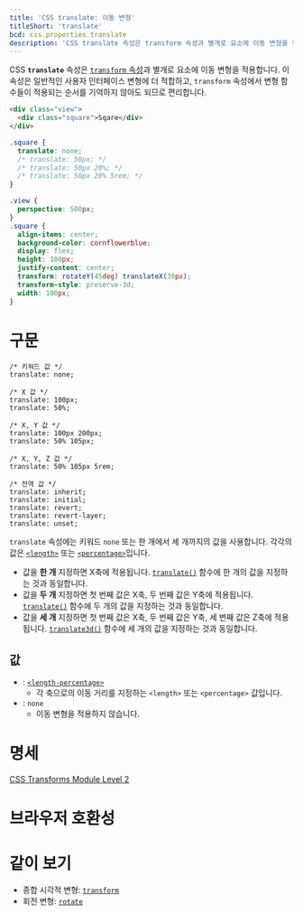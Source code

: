 ```yaml
---
title: 'CSS translate: 이동 변형'
titleShort: 'translate'
bcd: css.properties.translate
description: 'CSS translate 속성은 transform 속성과 별개로 요소에 이동 변형을 적용합니다.'
---
```


CSS **`translate`** 속성은 [`transform` 속성][`transform`]과 별개로 요소에 이동 변형을 적용합니다. 이 속성은 일반적인 사용자 인터페이스 변형에 더 적합하고, `transform` 속성에서 변형 함수들이 적용되는 순서를 기억하지 않아도 되므로 편리합니다.

```html hidden name=demo
<div class="view">
  <div class="square">Sqare</div>
</div>
```

```css hidden name=demo
.square {
  translate: none;
  /* translate: 50px; */
  /* translate: 50px 20%; */
  /* translate: 50px 20% 5rem; */
}
```

```css hidden name=demo filename=style
.view {
  perspective: 500px;
}
.square {
  align-items: center;
  background-color: cornflowerblue;
  display: flex;
  height: 100px;
  justify-content: center;
  transform: rotateY(45deg) translateX(30px);
  transform-style: preserve-3d;
  width: 100px;
}
```

<LiveExample height={200} lang="css" name="demo" />

# 구문

```css-prop
/* 키워드 값 */
translate: none;

/* X 값 */
translate: 100px;
translate: 50%;

/* X, Y 값 */
translate: 100px 200px;
translate: 50% 105px;

/* X, Y, Z 값 */
translate: 50% 105px 5rem;

/* 전역 값 */
translate: inherit;
translate: initial;
translate: revert;
translate: revert-layer;
translate: unset;
```

`translate` 속성에는 키워드 `none` 또는 한 개에서 세 개까지의 값을 사용합니다. 각각의 값은 [`<length>`] 또는 [`<percentage>`]입니다.

- 값을 **한 개** 지정하면 X축에 적용됩니다. [`translate()`] 함수에 한 개의 값을 지정하는 것과 동일합니다.
- 값을 **두 개** 지정하면 첫 번째 값은 X축, 두 번째 값은 Y축에 적용됩니다. [`translate()`] 함수에 두 개의 값을 지정하는 것과 동일합니다.
- 값을 **세 개** 지정하면 첫 번째 값은 X축, 두 번째 값은 Y축, 세 번째 값은 Z축에 적용됩니다. [`translate3d()`] 함수에 세 개의 값을 지정하는 것과 동일합니다.

## 값

- : [`<length-percentage>`]
  - 각 축으로의 이동 거리를 지정하는 `<length>` 또는 `<percentage>` 값입니다.
- : `none`
  - 이동 변형을 적용하지 않습니다.

# 명세

[CSS Transforms Module Level 2](https://drafts.csswg.org/css-transforms-2/#individual-transforms)

# 브라우저 호환성

<BrowserCompat data={props.bcd} />

# 같이 보기

- 종합 시각적 변형: [`transform`]
- 회전 변형: [`rotate`]

[`<length>`]: ./length
[`<length-percentage>`]: https://developer.mozilla.org/en-US/docs/Web/CSS/length-percentage
[`<percentage>`]: ./percentage
[`rotate`]: ./rotate
[`transform`]: ./transform
[`translate()`]: https://developer.mozilla.org/ko/docs/Web/CSS/transform-function/translate
[`translate3d()`]: https://developer.mozilla.org/ko/docs/Web/CSS/transform-function/translate3d

